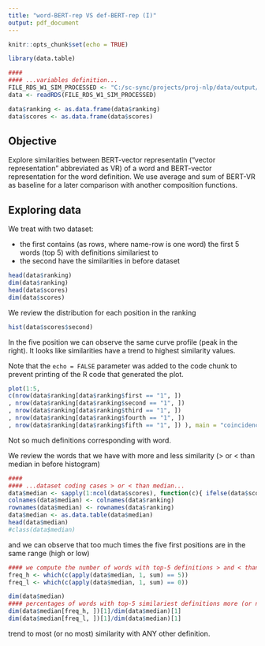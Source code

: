 ```yaml
---
title: "word-BERT-rep VS def-BERT-rep (I)"
output: pdf_document
---
```


```r
knitr::opts_chunk$set(echo = TRUE)

library(data.table)
```

```r

####
#### ...variables definition...
FILE_RDS_W1_SIM_PROCESSED <- "C:/sc-sync/projects/proj-nlp/data/output/w1_sim_processed.rds"
data <- readRDS(FILE_RDS_W1_SIM_PROCESSED)

data$ranking <- as.data.frame(data$ranking)
data$scores <- as.data.frame(data$scores)
```

## Objective

Explore similarities between BERT-vector representatin ("vector representation" abbreviated as VR) of a word and BERT-vector representation for the word definition. We use average and sum of BERT-VR as baseline for a later comparison with another composition functions.


## Exploring data

We treat with two dataset: 

* the first contains (as rows, where name-row is one word) the first 5 words (top 5) with definitions similariest to 
* the second have the similarities in before dataset


```r
head(data$ranking)
dim(data$ranking)
head(data$scores)
dim(data$scores)
```

We review the distribution for each position in the ranking 

```r
hist(data$scores$second)
```

In the five position we can observe the same curve profile (peak in the right). It looks like similarities have a trend to highest similarity values. 

Note that the `echo = FALSE` parameter was added to the code chunk to prevent printing of the R code that generated the plot.
```r
plot(1:5,  
c(nrow(data$ranking[data$ranking$first == "1", ])
, nrow(data$ranking[data$ranking$second == "1", ])
, nrow(data$ranking[data$ranking$third == "1", ])
, nrow(data$ranking[data$ranking$fourth == "1", ])
, nrow(data$ranking[data$ranking$fifth == "1", ]) ), main = "coincidences correct word-definition", xlab = "position", ylab ="coincidences")
```

Not so much definitions corresponding with word.

We review the words that we have with more and less similarity (> or < than median in before histogram)


```r
####
#### ...dataset coding cases > or < than median...
data$median <- sapply(1:ncol(data$scores), function(c){ ifelse(data$scores[ , c] > median(data$scores[ , c]), 1, 0) })
colnames(data$median) <- colnames(data$ranking)
rownames(data$median) <- rownames(data$ranking)
data$median <- as.data.table(data$median)
head(data$median)
#class(data$median)
```

and we can observe that too much times the five first positions are in the same range (high or low)

```r
#### we compute the number of words with top-5 definitions > and < than similarity median
freq_h <- which(c(apply(data$median, 1, sum) == 5))
freq_l <- which(c(apply(data$median, 1, sum) == 0))

dim(data$median)
#### percentages of words with top-5 similariest definitions more (or no more) than median
dim(data$median[freq_h, ])[1]/dim(data$median)[1]
dim(data$median[freq_l, ])[1]/dim(data$median)[1]

```
trend to most (or no most) similarity with ANY other definition.







